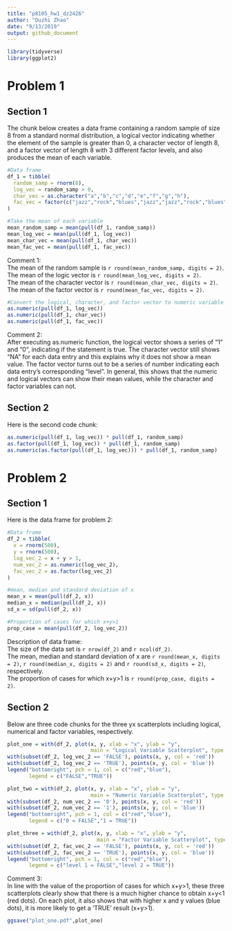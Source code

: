 ```yaml
---
title: "p8105_hw1_dz2426"
author: "Duzhi Zhao"
date: "9/13/2019"
output: github_document
---
```


```r
library(tidyverse)
library(ggplot2)
```

# Problem 1

## Section 1
The chunk below creates a data frame containing a random sample of size 8 from a standard normal distribution, a logical vector indicating whether the element of the sample is greater than 0, a character vector of length 8, and a factor vector of length 8 with 3 different factor levels, and also produces the mean of each variable.
```r

#Data frame
df_1 = tibble(
  random_samp = rnorm(8),
  log_vec = random_samp > 0,
  char_vec = as.character("a","b","c","d","e","f","g","h"),
  fac_vec = factor(c("jazz","rock","blues","jazz","jazz","rock","blues","rock"))
)

#Take the mean of each variable
mean_random_samp = mean(pull(df_1, random_samp))
mean_log_vec = mean(pull(df_1, log_vec))
mean_char_vec = mean(pull(df_1, char_vec))
mean_fac_vec = mean(pull(df_1, fac_vec))

```
Comment 1: <br />
The mean of the random sample is `r round(mean_random_samp, digits = 2)`. <br />
The mean of the logic vector is `r round(mean_log_vec, digits = 2)`. <br />
The mean of the character vector is `r round(mean_char_vec, digits = 2)`. <br />
The mean of the factor vector is `r round(mean_fac_vec, digits = 2)`. <br />
```r
#Convert the logical, character, and factor vector to numeric variable
as.numeric(pull(df_1, log_vec))
as.numeric(pull(df_1, char_vec))
as.numeric(pull(df_1, fac_vec))
```
Comment 2: <br />
After executing as.numeric function, the logical vector shows a series of "1" and "0", indicating if the statement is true. The character vector still shows "NA" for each data entry and this explains why it does not show a mean value. The factor vector turns out to be a series of number indicating each data entry's corresponding "level". 
In general, this shows that the numeric and logical vectors can show their mean values, while the character and factor variables can not.

## Section 2
Here is the second code chunk:
```r

as.numeric(pull(df_1, log_vec)) * pull(df_1, random_samp)
as.factor(pull(df_1, log_vec)) * pull(df_1, random_samp)
as.numeric(as.factor(pull(df_1, log_vec))) * pull(df_1, random_samp)
```
# Problem 2
## Section 1
Here is the data frame for problem 2:
```r
#Data frame
df_2 = tibble(
  x = rnorm(500),
  y = rnorm(500),
  log_vec_2 = x + y > 1,
  num_vec_2 = as.numeric(log_vec_2),
  fac_vec_2 = as.factor(log_vec_2)
)

#mean, median and standard deviation of x
mean_x = mean(pull(df_2, x))
median_x = median(pull(df_2, x))
sd_x = sd(pull(df_2, x))

#Proportion of cases for which x+y>1
prop_case = mean(pull(df_2, log_vec_2))

```
Description of data frame: <br />
The size of the data set is `r nrow(df_2)` and `r ncol(df_2)`. <br />
The mean, median and standard deviation of x are `r round(mean_x, digits = 2)`, `r round(median_x, digits = 2)` and `r round(sd_x, digits = 2)`, respectively. <br />
The proportion of cases for which x+y>1 is `r round(prop_case, digits = 2)`.

## Section 2
Below are three code chunks for the three yx scatterplots including logical, numerical and factor variables, respectively.
```r
plot_one = with(df_2, plot(x, y, xlab = "x", ylab = "y", 
                           main = "Logical Variable Scatterplot", type = "n"))
with(subset(df_2, log_vec_2 == 'FALSE'), points(x, y, col = 'red'))        
with(subset(df_2, log_vec_2 == 'TRUE'), points(x, y, col = 'blue'))
legend("bottomright", pch = 1, col = c("red","blue"), 
       legend = c("FALSE","TRUE"))
```
```r

plot_two = with(df_2, plot(x, y, xlab = "x", ylab = "y", 
                           main = "Numeric Variable Scatterplot", type = "n"))
with(subset(df_2, num_vec_2 == '0'), points(x, y, col = 'red'))        
with(subset(df_2, num_vec_2 == '1'), points(x, y, col = 'blue'))
legend("bottomright", pch = 1, col = c("red","blue"), 
       legend = c("0 = FALSE","1 = TRUE"))
```
```r
plot_three = with(df_2, plot(x, y, xlab = "x", ylab = "y", 
                             main = "Factor Variable Scatterplot", type = "n"))
with(subset(df_2, fac_vec_2 == 'FALSE'), points(x, y, col = 'red'))        
with(subset(df_2, fac_vec_2 == 'TRUE'), points(x, y, col = 'blue'))
legend("bottomright", pch = 1, col = c("red","blue"), 
       legend = c("level 1 = FALSE","level 2 = TRUE"))
```
Comment 3: <br />
In line with the value of the proportion of cases for which x+y>1, these three scatterplots clearly show that there is a much higher chance to obtain x+y<1 (red dots). On each plot, it also shows that with higher x and y values (blue dots), it is more likely to get a 'TRUE' result (x+y>1).

```r
ggsave("plot_one.pdf",plot_one)
```




